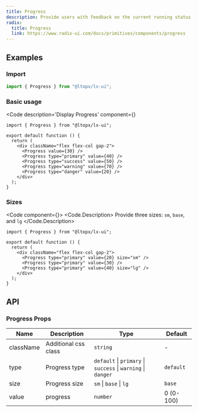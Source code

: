 ```yaml
---
title: Progress
description: Provide users with feedback on the current running status of the system, often used in scenarios where tasks are running for a period of time, effectively reducing the anxiety that users may experience while waiting.
radix:
  title: Progress
  link: https://www.radix-ui.com/docs/primitives/components/progress
---
```



## Examples

### Import

```js copy
import { Progress } from "@ltopx/lx-ui";
```

### Basic usage

<Code 
  description='Display Progress' 
  component={<Basic />}
>
```tsx filename="Progress.tsx" copy
import { Progress } from "@ltopx/lx-ui";

export default function () {
  return (
    <div className="flex flex-col gap-2">
      <Progress value={30} />
      <Progress type="primary" value={40} />
      <Progress type="success" value={50} />
      <Progress type="warning" value={70} />
      <Progress type="danger" value={20} />
    </div>
  );
}
```
</Code>

### Sizes

<Code component={<Size />}>
<Code.Description>
Provide three sizes: `sm`, `base`, and `lg`
</Code.Description>
```tsx filename="Progress.tsx" copy
import { Progress } from "@ltopx/lx-ui";

export default function () {
  return (
    <div className="flex flex-col gap-2">
      <Progress type="primary" value={20} size="sm" />
      <Progress type="primary" value={30} />
      <Progress type="primary" value={40} size="lg" />
    </div>
  );
}
```
</Code>

## API

### Progress Props

| Name      | Description          | Type                                                         | Default   |
| --------- | -------------------- | ------------------------------------------------------------ | --------- |
| className | Additional css class | `string`                                                     | -         |
| type      | Progress type        | `default` \| `primary` \| `success` \| `warning` \| `danger` | `default` |
| size      | Progress size        | `sm` \| `base` \| `lg`                                       | `base`    |
| value     | progress             | `number`                                                     | 0 (0-100) |
